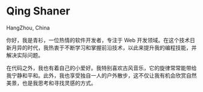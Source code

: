 ---
---

# Qing Shaner

<p class="inline-flex items-center text-var-md-heading! mt-0 before:content-[''] before:i-uil-location-point">
  <span class="font-bold text-base">HangZhou, China</span>
</p>

你好，我是青衫，一位热情的软件开发者，专注于 Web 开发领域。在这个技术日新月异的时代，我热衷于不断学习和掌握前沿技术，以此来提升我的编程技能，并解决实际问题。

在代码之外，我也有着自己的小爱好。我特别喜欢古风音乐，它的旋律常常能带给我宁静和平和。此外，我也享受独自一人的户外散步，这不仅让我有机会欣赏自然美景，也是我思考和寻找灵感的方式。
